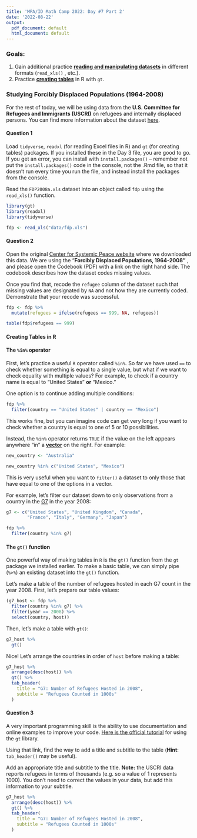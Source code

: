 ```yaml
---
title: 'MPA/ID Math Camp 2022: Day #7 Part 2'
date: '2022-08-22'
output:
  pdf_document: default
  html_document: default
---
```


### Goals:

1.  Gain additional practice [**reading and manipulating datasets**]{.underline} in different formats (`read_xls()` , etc.).
2.  Practice [**creating tables**]{.underline} in R with `gt`.

### **Studying Forcibly Displaced Populations (1964-2008)**

For the rest of today, we will be using data from the **U.S. Committee for Refugees and Immigrants (USCRI)** on refugees and internally displaced persons. You can find more information about the dataset [here](https://www.systemicpeace.org/inscrdata.html).

#### Question 1

Load `tidyverse`, `readxl` (for reading Excel files in R) and `gt` (for creating tables) packages. If you installed these in the Day 3 file, you are good to go. If you get an error, you can install with `install.packages()` -- remember not put the `install.packages()` code in the console, not the .Rmd file, so that it doesn't run every time you run the file, and instead install the packages from the console.

Read the `FDP2008a.xls` dataset into an object called `fdp` using the `read_xls()` function.

```r
library(gt)
library(readxl)
library(tidyverse)

fdp <- read_xls("data/fdp.xls")
```

#### Question 2

Open the original [Center for Systemic Peace website](https://www.systemicpeace.org/inscrdata.html) where we downloaded this data. We are using the "**Forcibly Displaced Populations, 1964-2008"** , and please open the Codebook (PDF) with a link on the right hand side. The codebook describes how the dataset codes missing values.

Once you find that, recode the `refugee` column of the dataset such that missing values are designated by `NA` and not how they are currently coded. Demonstrate that your recode was successful.

```r
fdp <- fdp %>% 
  mutate(refugees = ifelse(refugees == 999, NA, refugees))

table(fdp$refugees == 999)
```

#### Creating Tables in R

#### The `%in%` operator

First, let's practice a useful `R` operator called `%in%`. So far we have used `==` to check whether something is equal to a single value, but what if we want to check equality with multiple values? For example, to check if a country name is equal to "United States" **or** "Mexico."

One option is to continue adding multiple conditions:

```r
fdp %>% 
  filter(country == "United States" | country == "Mexico")
```

This works fine, but you can imagine code can get very long if you want to check whether a country is equal to one of 5 or 10 possibilities.

Instead, the `%in%` operator returns `TRUE` if the value on the left appears anywhere "in" a [**vector**]{.underline} on the right. For example:

```r
new_country <- "Australia"

new_country %in% c("United States", "Mexico")
```

This is very useful when you want to `filter()` a dataset to only those that have equal to one of the options in a vector.

For example, let's filter our dataset down to only observations from a country in the [G7](https://en.wikipedia.org/wiki/Group_of_Seven) in the year 2008:

```r
g7 <- c("United States", "United Kingdom", "Canada", 
        "France", "Italy", "Germany", "Japan")

fdp %>% 
  filter(country %in% g7)
```

#### The `gt()` function

One powerful way of making tables in `R` is the `gt()` function from the `gt` package we installed earlier. To make a basic table, we can simply pipe (`%>%`) an existing dataset into the `gt()` function.

Let's make a table of the number of refugees hosted in each G7 count in the year 2008. First, let's prepare our table values:

```r
(g7_host <- fdp %>% 
  filter(country %in% g7) %>% 
  filter(year == 2008) %>% 
  select(country, host))
```

Then, let's make a table with `gt()`:

```r
g7_host %>% 
  gt()
```

Nice! Let's arrange the countries in order of `host` before making a table:

```r
g7_host %>% 
  arrange(desc(host)) %>% 
  gt() %>% 
  tab_header(
    title = "G7: Number of Refugees Hosted in 2008",
    subtitle = "Refugees Counted in 1000s"
  )
```

#### Question 3

A very important programming skill is the ability to use documentation and online examples to improve your code. [Here is the official tutorial](https://gt.rstudio.com/articles/intro-creating-gt-tables.html) for using the `gt` library.

Using that link, find the way to add a title and subtitle to the table (**Hint**: `tab_header()` may be useful).

Add an appropriate title and subtitle to the title. **Note:** the USCRI data reports refugees in terms of thousands (e.g. so a value of 1 represents 1000). You don't need to correct the values in your data, but add this information to your subtitle.

```r
g7_host %>% 
  arrange(desc(host)) %>% 
  gt() %>% 
  tab_header(
    title = "G7: Number of Refugees Hosted in 2008",
    subtitle = "Refugees Counted in 1000s"
  )
```
